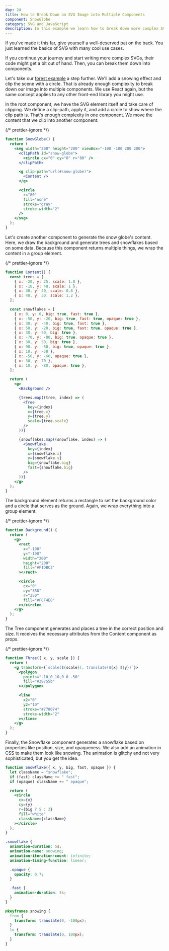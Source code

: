 ```yaml
---
day: 24
title: How to Break Down an SVG Image into Multiple Components
component: SnowGlobe
category: SVG and JavaScript
description: In this example we learn how to break down more complex SVG images into multiple components.
---
```



If you've made it this far, give yourself a well-deserved pat on the back. You just learned the basics of SVG with many cool use cases.

If you continue your journey and start writing more complex SVGs, their code might get a bit out of hand. Then, you can break them down into components.

Let's take our [forest example](/svg/forest) a step further. We'll add a snowing effect and clip the scene with a circle. That is already enough complexity to break down our image into multiple components. We use React again, but the same concept applies to any other front-end library you might use.

In the root component, we have the SVG element itself and take care of clipping. We define a clip-path, apply it, and add a circle to show where the clip path is. That's enough complexity in one component. We move the content that we clip into another component.

<Final>

{/* prettier-ignore */}
```jsx
function SnowGlobe() {
  return (
    <svg width="200" height="200" viewBox="-100 -100 200 200">
      <clipPath id="snow-globe">
        <circle cx="0" cy="0" r="80" />
      </clipPath>

      <g clip-path="url(#snow-globe)">
        <Content />
      </g>

      <circle
        r="80"
        fill="none"
        stroke="gray"
        stroke-width="2"
      />
    </svg>
  );
}
```

Let's create another component to generate the snow globe's content. Here, we draw the background and generate trees and snowflakes based on some data. Because this component returns multiple things, we wrap the content in a group element.

{/* prettier-ignore */}
```jsx
function Content() {
  const trees = [
    { x: -20, y: 25, scale: 1.8 },
    { x: -10, y: 40, scale: 1 },
    { x: 30, y: 40, scale: 0.8 },
    { x: 40, y: 30, scale: 1.2 },
  ];

  const snowflakes = [
    { x: 0, y: 0, big: true, fast: true },
    { x: -50, y: -20, big: true, fast: true, opaque: true },
    { x: 30, y: -40, big: true, fast: true },
    { x: 50, y: -20, big: true, fast: true, opaque: true },
    { x: 30, y: 50, big: true },
    { x: -70, y: -80, big: true, opaque: true },
    { x: 30, y: 50, big: true },
    { x: 90, y: -80, big: true, opaque: true },
    { x: 10, y: -50 },
    { x: -50, y: -60, opaque: true },
    { x: 30, y: 70 },
    { x: 10, y: -80, opaque: true },
  ];

  return (
    <g>
      <Background />

      {trees.map((tree, index) => (
        <Tree
          key={index}
          x={tree.x}
          y={tree.y}
          scale={tree.scale}
        />
      ))}

      {snowflakes.map((snowflake, index) => (
        <Snowflake
          key={index}
          x={snowflake.x}
          y={snowflake.y}
          big={snowflake.big}
          fast={snowflake.big}
        />
      ))}
    </g>
  );
}
```

The background element returns a rectangle to set the background color and a circle that serves as the ground. Again, we wrap everything into a group element.

{/* prettier-ignore */}
```jsx
function Background() {
  return (
    <g>
      <rect
        x="-100"
        y="-100"
        width="200"
        height="200"
        fill="#F1DBC3"
      ></rect>

      <circle
        cx="0"
        cy="380"
        r="350"
        fill="#F8F4E8"
      ></circle>
    </g>
  );
}
```

The Tree component generates and places a tree in the correct position and size. It receives the necessary attributes from the Content component as props.

{/* prettier-ignore */}
```jsx
function Three({ x, y, scale }) {
  return (
    <g transform={`scale(${scale}), translate(${x} ${y})`}>
      <polygon
        points="-10,0 10,0 0 -50"
        fill="#38755b"
      ></polygon>

      <line
        x2="0"
        y2="10"
        stroke="#778074"
        stroke-width="2"
      ></line>
    </g>
  );
}
```

Finally, the Snowflake component generates a snowflake based on properties like position, size, and opaqueness. We also add an animation in CSS to make them look like snowing. The animation is glitchy and not very sophisticated, but you get the idea.

```jsx
function Snowflake({ x, y, big, fast, opaque }) {
  let className = "snowflake";
  if (fast) className += " fast";
  if (opaque) className += " opaque";

  return (
    <circle
      cx={x}
      cy={y}
      r={big ? 5 : 3}
      fill="white"
      className={className}
    ></circle>
  );
}
```

```css
.snowflake {
  animation-duration: 5s;
  animation-name: snowing;
  animation-iteration-count: infinite;
  animation-timing-function: linear;

  .opaque {
    opacity: 0.7;
  }

  .fast {
    animation-duration: 3s;
  }
}

@keyframes snowing {
  from {
    transform: translate(0, -100px);
  }
  to {
    transform: translate(0, 100px);
  }
}
```

</Final>
